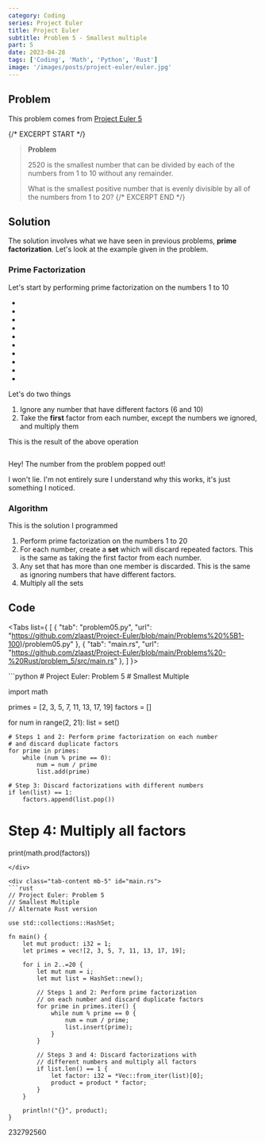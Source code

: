 ```yaml
---
category: Coding
series: Project Euler
title: Project Euler
subtitle: Problem 5 - Smallest multiple
part: 5
date: 2023-04-28
tags: ['Coding', 'Math', 'Python', 'Rust']
image: '/images/posts/project-euler/euler.jpg'
---
```



## Problem

This problem comes from [Project Euler 5](https://projecteuler.net/problem=5)

{/* EXCERPT START */}
> **Problem**
>
> 2520 is the smallest number that can be divided by each of the numbers from 1 to 10 without any remainder.
>
> What is the smallest positive number that is evenly divisible by all of the numbers from 1 to 20?
{/* EXCERPT END */}

## Solution
The solution involves what we have seen in previous problems, **prime factorization**. Let's look at the example given in the problem.

### Prime Factorization
Let's start by performing prime factorization on the numbers 1 to 10

- <Math equation="1 = 1" />
- <Math equation="2 = 2" />
- <Math equation="3 = 3" />
- <Math equation="4 = 2 \times 2" />
- <Math equation="5 = 5" />
- <Math equation="6 = 2 \times 3" />
- <Math equation="7 = 7" />
- <Math equation="8 = 2 \times 2 \times 2" />
- <Math equation="9 = 3 \times 3" />
- <Math equation="10 = 2 \times 5" />

Let's do two things

1. Ignore any number that have different factors (6 and 10)
2. Take the **first** factor from each number, except the numbers we ignored, and multiply them

This is the result of the above operation

<Math inline="false" equation="1 \times 2 \times 3 \times 2 \times 5 \times 7 \times 2 \times 3 = 2520" />

Hey! The number from the problem popped out! 

I won't lie. I'm not entirely sure I understand why this works, it's just something I noticed.

### Algorithm
This is the solution I programmed

1. Perform prime factorization on the numbers 1 to 20
2. For each number, create a **set** which will discard repeated factors. This is the same as taking the first factor from each number.
3. Any set that has more than one member is discarded. This is the same as ignoring numbers that have different factors.
4. Multiply all the sets

## Code

<Tabs list={
    [
        {
            "tab": "problem05.py",
            "url": "https://github.com/zlaast/Project-Euler/blob/main/Problems%20%5B1-100)/problem05.py"
        },
        {
            "tab": "main.rs",
            "url": "https://github.com/zlaast/Project-Euler/blob/main/Problems%20-%20Rust/problem_5/src/main.rs"
        },
    ]
}>

<div class="tab-content mb-5" id="problem05.py">
```python
# Project Euler: Problem 5
# Smallest Multiple

import math

primes = [2, 3, 5, 7, 11, 13, 17, 19]
factors = []

for num in range(2, 21):
    list = set()

    # Steps 1 and 2: Perform prime factorization on each number
    # and discard duplicate factors
    for prime in primes:
        while (num % prime == 0):
            num = num / prime
            list.add(prime)

    # Step 3: Discard factorizations with different numbers
    if len(list) == 1:
        factors.append(list.pop())

# Step 4: Multiply all factors
print(math.prod(factors))
```
</div>

<div class="tab-content mb-5" id="main.rs">
```rust
// Project Euler: Problem 5
// Smallest Multiple
// Alternate Rust version

use std::collections::HashSet;

fn main() {
    let mut product: i32 = 1;
    let primes = vec![2, 3, 5, 7, 11, 13, 17, 19];

    for i in 2..=20 {
        let mut num = i;
        let mut list = HashSet::new();

        // Steps 1 and 2: Perform prime factorization
        // on each number and discard duplicate factors
        for prime in primes.iter() {
            while num % prime == 0 {
                num = num / prime;
                list.insert(prime);
            }
        }

        // Steps 3 and 4: Discard factorizations with 
        // different numbers and multiply all factors
        if list.len() == 1 {
            let factor: i32 = *Vec::from_iter(list)[0];
            product = product * factor;
        }
    }

    println!("{}", product);
}
```
</div>
</Tabs>

<Spoiler>
232792560
</Spoiler>